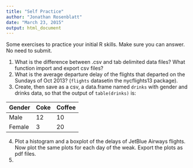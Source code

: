 ```yaml
---
title: "Self Practice"
author: "Jonathan Rosenblatt"
date: "March 23, 2015"
output: html_document
---
```


Some exercises to practice your initial R skills.
Make sure you can answer. No need to submit.

1. What is the difference between .csv and tab delimited data files? What function import and export csv files?
2. What is the average departure delay of the flights that departed on the Sundays of Oct 2013? (`flights` datasetin the nycflights13 package).
3. Create, then save as a csv, a data.frame named `drinks` with gender and drinks data, so that the output of `table(drinks)` is:

Gender | Coke  | Coffee
-------|-------|-------
Male | 12  | 10
Female | 3  | 20

4. Plot a histogram and a boxplot of the delays of JetBlue Airways flights. Now plot the same plots for each day of the weak. Export the plots as pdf files.
5. 